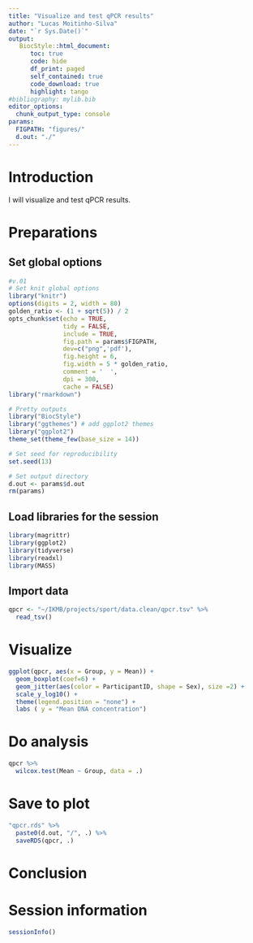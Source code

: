 ```yaml
---
title: "Visualize and test qPCR results"
author: "Lucas Moitinho-Silva"
date: "`r Sys.Date()`"
output:
   BiocStyle::html_document:
      toc: true
      code: hide
      df_print: paged
      self_contained: true
      code_download: true
      highlight: tango
#bibliography: mylib.bib
editor_options:
  chunk_output_type: console
params:
  FIGPATH: "figures/"
  d.out: "./"
---
```



# Introduction

I will visualize and test qPCR results.

# Preparations

## Set global options

```r
#v.01
# Set knit global options
library("knitr")
options(digits = 2, width = 80)
golden_ratio <- (1 + sqrt(5)) / 2
opts_chunk$set(echo = TRUE,
               tidy = FALSE,
               include = TRUE,
               fig.path = params$FIGPATH,
               dev=c("png",'pdf'),
               fig.height = 6,
               fig.width = 5 * golden_ratio,
               comment = '  ',
               dpi = 300,
               cache = FALSE)
library("rmarkdown")

# Pretty outputs
library("BiocStyle")
library("ggthemes") # add ggplot2 themes
library("ggplot2")
theme_set(theme_few(base_size = 14))

# Set seed for reproducibility
set.seed(13)

# Set output directory
d.out <- params$d.out
rm(params)
```


## Load libraries for the session

```r
library(magrittr)
library(ggplot2)
library(tidyverse)
library(readxl)
library(MASS)
```

## Import data
```r
qpcr <- "~/IKMB/projects/sport/data.clean/qpcr.tsv" %>% 
  read_tsv()
```



# Visualize

```r
ggplot(qpcr, aes(x = Group, y = Mean)) +
  geom_boxplot(coef=6) +
  geom_jitter(aes(color = ParticipantID, shape = Sex), size =2) +
  scale_y_log10() +
  theme(legend.position = "none") +
  labs ( y = "Mean DNA concentration")
```


# Do analysis
```r
qpcr %>% 
  wilcox.test(Mean ~ Group, data = .)
```
# Save to plot
```r
"qpcr.rds" %>% 
  paste0(d.out, "/", .) %>% 
  saveRDS(qpcr, .)
```



# Conclusion

# Session information

```r
sessionInfo()
```
